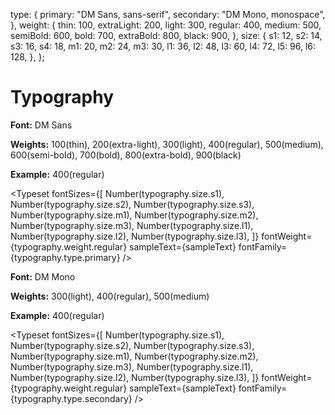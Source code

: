 
<Meta title="Styles/Typography" />

  type: {
    primary: "DM Sans, sans-serif",
    secondary: "DM Mono, monospace",
  },
  weight: {
    thin: 100,
    extraLight: 200,
    light: 300,
    regular: 400,
    medium: 500,
    semiBold: 600,
    bold: 700,
    extraBold: 800,
    black: 900,
  },
  size: {
    s1: 12,
    s2: 14,
    s3: 16,
    s4: 18,
    m1: 20,
    m2: 24,
    m3: 30,
    l1: 36,
    l2: 48,
    l3: 60,
    l4: 72,
    l5: 96,
    l6: 128,
  },
};


# Typography

**Font:** DM Sans

**Weights:** 100(thin), 200(extra-light), 300(light), 400(regular), 500(medium), 600(semi-bold), 700(bold), 800(extra-bold), 900(black)

**Example:** 400(regular)

<Typeset
  fontSizes={[
    Number(typography.size.s1),
    Number(typography.size.s2),
    Number(typography.size.s3),
    Number(typography.size.m1),
    Number(typography.size.m2),
    Number(typography.size.m3),
    Number(typography.size.l1),
    Number(typography.size.l2),
    Number(typography.size.l3),
  ]}
  fontWeight={typography.weight.regular}
  sampleText={sampleText}
  fontFamily={typography.type.primary}
/>

**Font:** DM Mono

**Weights:** 300(light), 400(regular), 500(medium)

**Example:** 400(regular)

<Typeset
  fontSizes={[
    Number(typography.size.s1),
    Number(typography.size.s2),
    Number(typography.size.s3),
    Number(typography.size.m1),
    Number(typography.size.m2),
    Number(typography.size.m3),
    Number(typography.size.l1),
    Number(typography.size.l2),
    Number(typography.size.l3),
  ]}
  fontWeight={typography.weight.regular}
  sampleText={sampleText}
  fontFamily={typography.type.secondary}
/>
